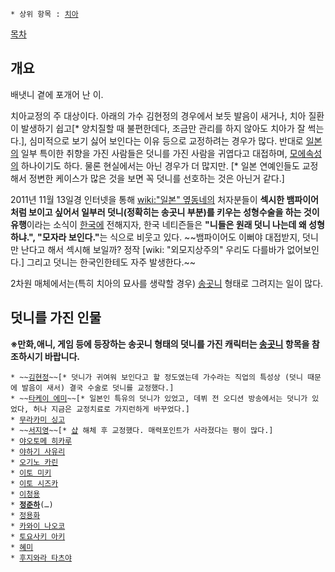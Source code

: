  * 상위 항목 : [[치아]]

[[목차]]
== 개요 ==
배냇니 곁에 포개어 난 이.

치아교정의 주 대상이다. 아래의 가수 김현정의 경우에서 보듯 발음이 새거나, 치아 질환이 발생하기 쉽고[* 양치질할 때 불편한데다, 조금만 관리를 하지 않아도 치아가 잘 썩는다.], 심미적으로 보기 싫어 보인다는 이유 등으로 교정하려는 경우가 많다. 반대로 [[일본]]의 일부 특이한 취향을 가진 사람들은 덧니를 가진 사람을 귀엽다고 대접하며, [[모에속성]]의 하나이기도 하다. 물론 현실에서는 아닌 경우가 더 많지만. [* 일본 연예인들도 교정해서 정변한 케이스가 많은 것을 보면 꼭 덧니를 선호하는 것은 아닌거 같다.]

2011년 11월 13일경 인터넷을 통해 [[wiki:"일본" 옆동네]]의 처자분들이 '''섹시한 뱀파이어처럼 보이고 싶어서 일부러 덧니(정확히는 송곳니 부분)를 키우는 성형수술을 하는 것이 유행'''이라는 소식이 [[한국]]에 전해지자, 한국 네티즌들은 '''"니들은 원래 덧니 나는데 왜 성형하냐.", "모자라 보인다."'''는 식으로 비웃고 있다. ~~뱀파이어도 이뻐야 대접받지, 덧니만 난다고 해서 섹시해 보일까? 정작 [wiki: "외모지상주의" 우리도 다를바가 없어보인다.] 그리고 덧니는 한국인한테도 자주 발생한다.~~

2차원 매체에서는(특히 치아의 묘사를 생략할 경우) [[송곳니]] 형태로 그려지는 일이 많다.

== 덧니를 가진 인물 ==
'''※만화,애니, 게임 등에 등장하는 송곳니 형태의 덧니를 가진 캐릭터는 [[송곳니]] 항목을 참조하시기 바랍니다.'''
 * ~~[[김현정]]~~[* 덧니가 귀여워 보인다고 할 정도였는데 가수라는 직업의 특성상 (덧니 때문에 발음이 새서) 결국 수술로 덧니를 교정했다.]
 * ~~[[타케이 에미]]~~[* 일본인 특유의 덧니가 있었고, 데뷔 전 오디션 방송에서는 덧니가 있었다, 허나 지금은 교정치료로 가지런하게 바꾸었다.]
 * [[무라카미 싱고]]
 * ~~[[서지영]]~~[* [[샵]] 해체 후 교정했다. 매력포인트가 사라졌다는 평이 많다.]
 * [[야오토메 히카루]]
 * [[야하기 사유리]]
 * [[오기노 카린]]
 * [[이토 미키]]
 * [[이토 시즈카]]
 * [[이청용]]
 * '''[[정준하]]'''(…)
 * [[정용화]]
 * [[카와이 나오코]]
 * [[토요사키 아키]]
 * [[혜미]]
 * [[후지와라 타츠야]]
